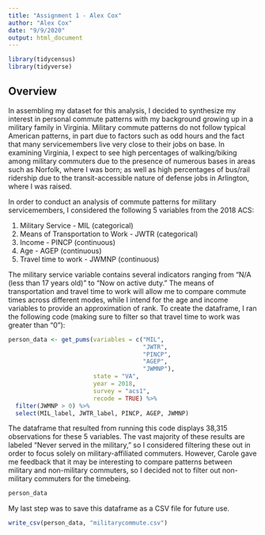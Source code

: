 ```yaml
---
title: "Assignment 1 - Alex Cox"
author: "Alex Cox"
date: "9/9/2020"
output: html_document
---
```


```r
library(tidycensus)
library(tidyverse)
```


## Overview

In assembling my dataset for this analysis, I decided to synthesize my interest in personal commute patterns with my background growing up in a military family in Virginia. Military commute patterns do not follow typical American patterns, in part due to factors such as odd hours and the fact that many servicemembers live very close to their jobs on base. In examining Virginia, I expect to see high percentages of walking/biking among military commuters due to the presence of numerous bases in areas such as Norfolk, where I was born; as well as high percentages of bus/rail ridership due to the transit-accessible nature of defense jobs in Arlington, where I was raised.

In order to conduct an analysis of commute patterns for military servicemembers, I considered the following 5 variables from the 2018 ACS:

1. Military Service - MIL (categorical)
2. Means of Transportation to Work - JWTR (categorical)
3. Income - PINCP (continuous)
4. Age - AGEP (continuous)
5. Travel time to work - JWMNP (continuous)

The military service variable contains several indicators ranging from "N/A (less than 17 years old)" to "Now on active duty." The means of transportation and travel time to work will allow me to compare commute times across different modes, while I intend for the age and income variables to provide an approximation of rank. To create the dataframe, I ran the following code (making sure to filter so that travel time to work was greater than "0"):

``` r
person_data <- get_pums(variables = c("MIL",
                                      "JWTR",
                                      "PINCP",
                                      "AGEP",
                                      "JWMNP"),
                        state = "VA", 
                        year = 2018, 
                        survey = "acs1",
                        recode = TRUE) %>%
  filter(JWMNP > 0) %>%
  select(MIL_label, JWTR_label, PINCP, AGEP, JWMNP)
```

The dataframe that resulted from running this code displays 38,315 observations for these 5 variables. The vast majority of these results are labeled "Never served in the military," so I considered filtering these out in order to focus solely on military-affiliated commuters. However, Carole gave me feedback that it may be interesting to compare patterns between military and non-military commuters, so I decided not to filter out non-military commuters for the timebeing. 

``` r
person_data
```

My last step was to save this dataframe as a CSV file for future use.

``` r
write_csv(person_data, "militarycommute.csv")
```
